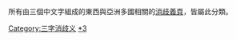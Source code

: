 所有由三個中文字組成的東西與亞洲多國相關的[[Wikipedia:消歧義|消歧義頁]]，皆屬此分類。

[[Category:三字消歧义|Category:三字消歧义]]
[[Category:亞洲相關消歧義|*3]]